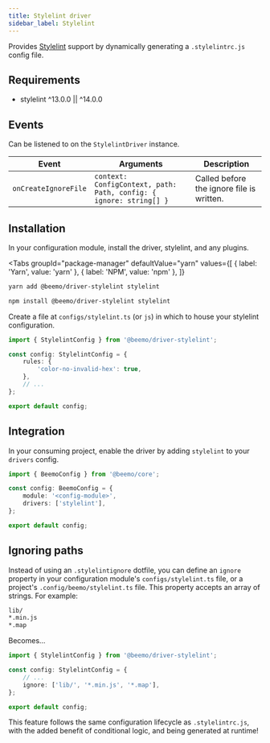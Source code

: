 ```yaml
---
title: Stylelint driver
sidebar_label: Stylelint
---
```



Provides [Stylelint](https://stylelint.io/) support by dynamically generating a `.stylelintrc.js`
config file.

## Requirements

- stylelint ^13.0.0 || ^14.0.0

## Events

Can be listened to on the `StylelintDriver` instance.

| Event                | Arguments                                                          | Description                               |
| -------------------- | ------------------------------------------------------------------ | ----------------------------------------- |
| `onCreateIgnoreFile` | `context: ConfigContext, path: Path, config: { ignore: string[] }` | Called before the ignore file is written. |

## Installation

In your configuration module, install the driver, stylelint, and any plugins.

<Tabs
  groupId="package-manager"
  defaultValue="yarn"
  values={[
    { label: 'Yarn', value: 'yarn' },
    { label: 'NPM', value: 'npm' },
  ]}
>
  <TabItem value="yarn">

```bash
yarn add @beemo/driver-stylelint stylelint
```

  </TabItem>
  <TabItem value="npm">

```bash
npm install @beemo/driver-stylelint stylelint
```

  </TabItem>
</Tabs>

Create a file at `configs/stylelint.ts` (or `js`) in which to house your stylelint configuration.

```ts title="configs/stylelint.ts"
import { StylelintConfig } from '@beemo/driver-stylelint';

const config: StylelintConfig = {
	rules: {
		'color-no-invalid-hex': true,
	},
	// ...
};

export default config;
```

## Integration

In your consuming project, enable the driver by adding `stylelint` to your `drivers` config.

```ts title=".config/beemo.ts"
import { BeemoConfig } from '@beemo/core';

const config: BeemoConfig = {
	module: '<config-module>',
	drivers: ['stylelint'],
};

export default config;
```

## Ignoring paths

Instead of using an `.stylelintignore` dotfile, you can define an `ignore` property in your
configuration module's `configs/stylelint.ts` file, or a project's `.config/beemo/stylelint.ts`
file. This property accepts an array of strings. For example:

```bash title=".stylelintignore"
lib/
*.min.js
*.map
```

Becomes...

```ts title=".config/beemo/stylelint.ts"
import { StylelintConfig } from '@beemo/driver-stylelint';

const config: StylelintConfig = {
	// ...
	ignore: ['lib/', '*.min.js', '*.map'],
};

export default config;
```

This feature follows the same configuration lifecycle as `.stylelintrc.js`, with the added benefit
of conditional logic, and being generated at runtime!
